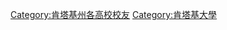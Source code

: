 {{Commonscat|Alumni of the University of Kentucky}}

[[Category:肯塔基州各高校校友|Category:肯塔基州各高校校友]]
[[Category:肯塔基大學|Category:肯塔基大學]]